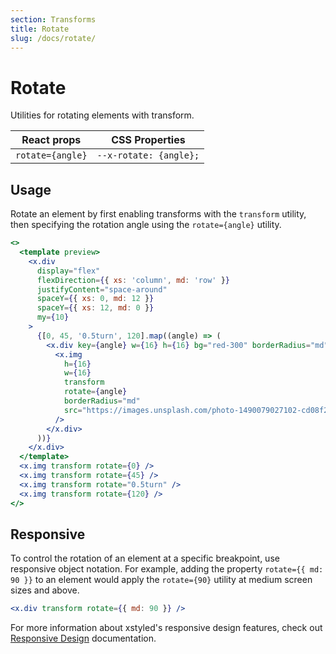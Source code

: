 ```yaml
---
section: Transforms
title: Rotate
slug: /docs/rotate/
---
```


# Rotate

Utilities for rotating elements with transform.

| React props      | CSS Properties         |
| ---------------- | ---------------------- |
| `rotate={angle}` | `--x-rotate: {angle};` |

## Usage

Rotate an element by first enabling transforms with the `transform` utility, then specifying the rotation angle using the `rotate={angle}` utility.

```jsx preview color=red
<>
  <template preview>
    <x.div
      display="flex"
      flexDirection={{ xs: 'column', md: 'row' }}
      justifyContent="space-around"
      spaceY={{ xs: 0, md: 12 }}
      spaceY={{ xs: 12, md: 0 }}
      my={10}
    >
      {[0, 45, '0.5turn', 120].map((angle) => (
        <x.div key={angle} w={16} h={16} bg="red-300" borderRadius="md">
          <x.img
            h={16}
            w={16}
            transform
            rotate={angle}
            borderRadius="md"
            src="https://images.unsplash.com/photo-1490079027102-cd08f2308c73?ixlib=rb-1.2.1&ixid=MXwxMjA3fDB8MHxwaG90by1wYWdlfHx8fGVufDB8fHw%3D&auto=format&fit=crop&w=285&h=285&q=80"
          />
        </x.div>
      ))}
    </x.div>
  </template>
  <x.img transform rotate={0} />
  <x.img transform rotate={45} />
  <x.img transform rotate="0.5turn" />
  <x.img transform rotate={120} />
</>
```

## Responsive

To control the rotation of an element at a specific breakpoint, use responsive object notation. For example, adding the property `rotate={{ md: 90 }}` to an element would apply the `rotate={90}` utility at medium screen sizes and above.

```jsx
<x.div transform rotate={{ md: 90 }} />
```

For more information about xstyled's responsive design features, check out [Responsive Design](@TODO-link) documentation.
